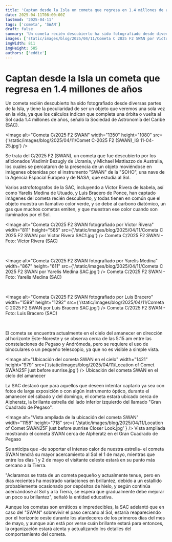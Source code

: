 ```yaml
---
title: 'Captan desde la Isla un cometa que regresa en 1.4 millones de años'
date: 2025-04-11T08:00:00Z
lastmod: '2025-04-11'
tags: ['cometa', 'SWAN']
draft: false
summary: 'Un cometa recién descubierto ha sido fotografiado desde diversas partes de la Isla, y tiene la peculiaridad de ser un objeto que veremos una sola vez en la vida, ya que completa una órbita alrededor del Sol cada 1.4 millones de años.'
images: ['static/images/blog/2025/04/11/Cometa C 2025 F2 SWAN por Victor Rivera SAC1.jpg']
imgWidth: 811
imgHeight: 585
authors: ['eddie']
---
```


# Captan desde la Isla un cometa que regresa en 1.4 millones de años

Un cometa recién descubierto ha sido fotografiado desde diversas partes de la Isla, y tiene la peculiaridad de ser un objeto que veremos una sola vez en la vida, ya que los cálculos indican que completa una órbita o vuelta al Sol cada 1.4 millones de años, señaló la Sociedad de Astronomía del Caribe (SAC).

<Image
  alt="Cometa C/2025 F2 SWAN"
  width="1350"
  height="1080"
  src={'/static/images/blog/2025/04/11/Comet C-2025 F2 (SWAN)_IG 11-04-25.jpg'}
/>

Se trata del C/2025 F2 (SWAN), un cometa que fue descubierto por los aficionados Vladimir Bezugly de Ucrania, y Michael Mattiazzo de Australia, los cuales se percataron de la presencia de un objeto moviéndose en imágenes obtenidas por el instrumento "SWAN" de la "SOHO", una nave de la Agencia Espacial Europea y de NASA, que estudia al Sol.

Varios astrofotografos de la SAC, incluyendo a Víctor Rivera de Isabela, así como Yarelis Medina de Utuado, y Luis Bracero de Ponce, han captado imágenes del cometa recién descubierto, y todas tienen en común que el objeto muestra un llamativo color verde, y se debe al carbono diatómico, un gas que muchos cometas emiten, y que muestran ese color cuando son iluminados por el Sol.

<Image
  alt="Cometa C/2025 F2 SWAN fotografiado por Víctor Rivera"
  width="811"
  height="585"
  src={'/static/images/blog/2025/04/11/Cometa C 2025 F2 SWAN por Victor Rivera SAC1.jpg'}
/>
<ImageCaption>Cometa C/2025 F2 SWAN - Foto: Víctor Rivera (SAC)</ImageCaption>

<br />

<Image
  alt="Cometa C/2025 F2 SWAN fotografiado por Yarelis Medina"
  width="867"
  height="611"
  src={'/static/images/blog/2025/04/11/Cometa C 2025 F2 SWAN por Yarelis Medina SAC.jpg'}
/>
<ImageCaption>Cometa C/2025 F2 SWAN - Foto: Yarelis Medina (SAC)</ImageCaption>

<br />

<Image
  alt="Cometa C/2025 F2 SWAN fotografiado por Luis Bracero"
  width="1599"
  height="1292"
  src={'/static/images/blog/2025/04/11/Cometa C 2025 F2 SWAN por Luis Bracero SAC.jpg'}
/>
<ImageCaption>Cometa C/2025 F2 SWAN - Foto: Luis Bracero (SAC)</ImageCaption>

<br />

El cometa se encuentra actualmente en el cielo del amanecer en dirección al horizonte Este-Noreste y se observa cerca de las 5:15 am entre las constelaciones de Pegaso y Andrómeda, pero se requiere el uso de binoculares o un pequeño telescopio, ya que no es visible a simple vista.

<Image
  alt="Ubicación del cometa SWAN en el cielo"
  width="1421"
  height="979"
  src={'/static/images/blog/2025/04/11/Location of Comet SWAN25F just before sunrise.jpg'}
/>
<ImageCaption>Ubicación del cometa SWAN en el cielo del amanecer</ImageCaption>

La SAC destacó que para aquellos que deseen intentar captarlo ya sea con fotos de larga exposición o con algún instrumento óptico, durante el amanecer del sábado y del domingo, el cometa estará ubicado cerca de Alpheratz, la brillante estrella del lado inferior izquierdo del llamado "Gran Cuadrado de Pegaso".

<Image
  alt="Vista ampliada de la ubicación del cometa SWAN"
  width="1158"
  height="718"
  src={
    '/static/images/blog/2025/04/11/Location of Comet SWAN25F just before sunrise Closer Look.jpg'
  }
/>
<ImageCaption>
  Vista ampliada mostrando el cometa SWAN cerca de Alpheratz en el Gran Cuadrado de Pegaso
</ImageCaption>

Se anticipa que -de soportar el intenso calor de nuestra estrella- el cometa SWAN tendrá su mayor acercamiento al Sol el 1 de mayo, mientras que entre los días 1 y 2 de mayo el visitante celeste estará en su punto más cercano a la Tierra.

"Aclaramos se trata de un cometa pequeño y actualmente tenue, pero en días recientes ha mostrado variaciones en brillantez, debido a un estallido probablemente ocasionado por depósitos de hielo, y según continúa acercándose al Sol y a la Tierra, se espera que gradualmente debe mejorar un poco su brillantez", señaló la entidad educativa.

Aunque los cometas son erráticos e impredecibles, la SAC adelantó que en caso del "SWAN" sobrevivir el paso cercano al Sol, estaría reapareciendo por el horizonte oeste durante los atardeceres de los primeros días del mes de mayo, y aunque aún está por verse cuán brillante estará para entonces, la organización estará atenta y actualizando los detalles del comportamiento del cometa.
